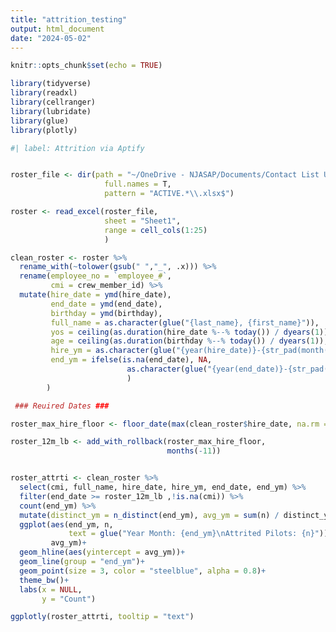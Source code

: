 ```yaml
---
title: "attrition_testing"
output: html_document
date: "2024-05-02"
---
```


```r
knitr::opts_chunk$set(echo = TRUE)

library(tidyverse)
library(readxl)
library(cellranger)
library(lubridate)
library(glue)
library(plotly)
```

```r
#| label: Attrition via Aptify


roster_file <- dir(path = "~/OneDrive - NJASAP/Documents/Contact List UnionWare Aptify",
                     full.names = T,
                     pattern = "ACTIVE.*\\.xlsx$")

roster <- read_excel(roster_file,
                     sheet = "Sheet1",
                     range = cell_cols(1:25)
                     )

clean_roster <- roster %>%
  rename_with(~tolower(gsub(" ","_", .x))) %>% 
  rename(employee_no = `employee_#`,
         cmi = crew_member_id) %>% 
  mutate(hire_date = ymd(hire_date),
         end_date = ymd(end_date),
         birthday = ymd(birthday),
         full_name = as.character(glue("{last_name}, {first_name}")),
         yos = ceiling(as.duration(hire_date %--% today()) / dyears(1)),
         age = ceiling(as.duration(birthday %--% today()) / dyears(1)),
         hire_ym = as.character(glue("{year(hire_date)}-{str_pad(month(hire_date),2,pad = '0')}")),
         end_ym = ifelse(is.na(end_date), NA,
                          as.character(glue("{year(end_date)}-{str_pad(month(end_date),2,pad = '0')}"))
                          )
        )

 ### Reuired Dates ###

roster_max_hire_floor <- floor_date(max(clean_roster$hire_date, na.rm = T), months(1))

roster_12m_lb <- add_with_rollback(roster_max_hire_floor,
                                   months(-11))


roster_attrti <- clean_roster %>%
  select(cmi, full_name, hire_date, hire_ym, end_date, end_ym) %>% 
  filter(end_date >= roster_12m_lb ,!is.na(cmi)) %>%
  count(end_ym) %>% 
  mutate(distinct_ym = n_distinct(end_ym), avg_ym = sum(n) / distinct_ym) %>% 
  ggplot(aes(end_ym, n,
             text = glue("Year Month: {end_ym}\nAttrited Pilots: {n}")),
         avg_ym)+
  geom_hline(aes(yintercept = avg_ym))+
  geom_line(group = "end_ym")+
  geom_point(size = 3, color = "steelblue", alpha = 0.8)+
  theme_bw()+
  labs(x = NULL,
       y = "Count")

ggplotly(roster_attrti, tooltip = "text")
  
```